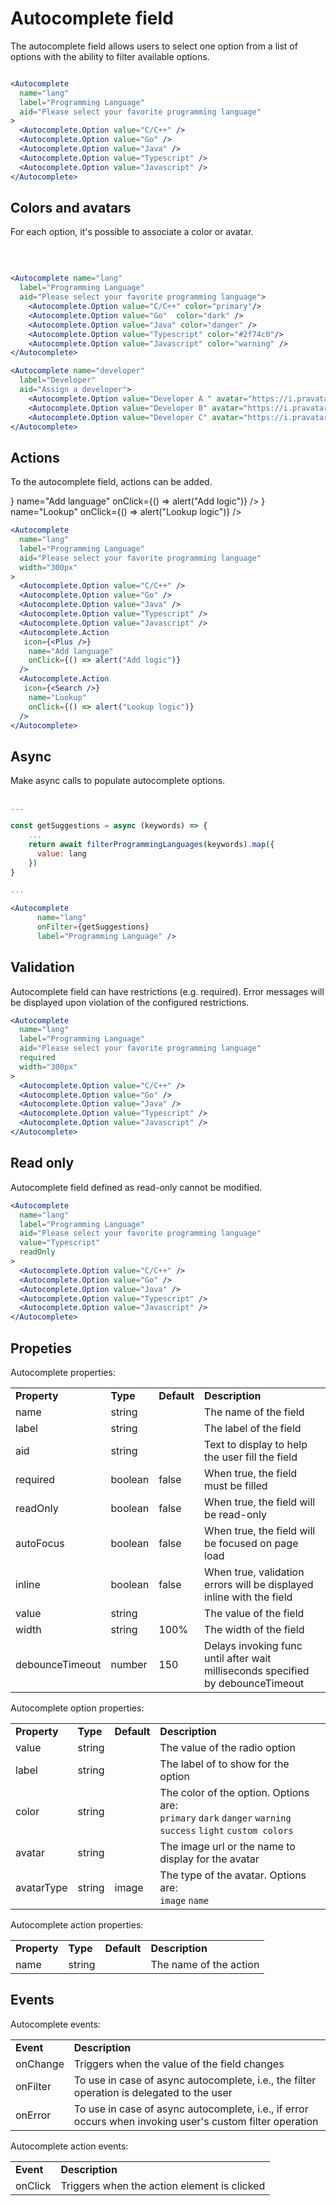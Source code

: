 
<Meta title="Components/Data Input/Autocomplete" />

# Autocomplete field

The autocomplete field allows users to select one option from a list of options with the ability to filter available options.

<Unstyled>
  <Autocomplete
    name="lang"
    label="Programming Language"
    aid="Please select your favorite programming language"
    width="300px"
  >
    <Autocomplete.Option value="C/C++" />
    <Autocomplete.Option value="Go" />
    <Autocomplete.Option value="Java" />
    <Autocomplete.Option value="Javascript" />
  </Autocomplete>
</Unstyled>

```jsx

<Autocomplete
  name="lang"
  label="Programming Language"
  aid="Please select your favorite programming language"
>
  <Autocomplete.Option value="C/C++" />
  <Autocomplete.Option value="Go" />
  <Autocomplete.Option value="Java" />
  <Autocomplete.Option value="Typescript" />
  <Autocomplete.Option value="Javascript" />
</Autocomplete>

````

## Colors and avatars

For each option, it's possible to associate a color or avatar.

<Unstyled>
  <Autocomplete name="lang"
    label="Programming Language"
    aid="Please select your favorite programming language"
    width="300px">
      <Autocomplete.Option value="C/C++" color="primary"/>
      <Autocomplete.Option value="Go"  color="dark" />
      <Autocomplete.Option value="Java" color="danger" />
      <Autocomplete.Option value="Typescript" color="#2f74c0"/>
      <Autocomplete.Option value="Javascript" color="warning" />
  </Autocomplete>
</Unstyled>

<br />

<Unstyled>
<Autocomplete name="developer"
  label="Developer"
  aid="Assign a developer"
  width="300px">
    <Autocomplete.Option value="Developer A " avatar="https://i.pravatar.cc/150?u=a042581f4e29026704a" />
    <Autocomplete.Option value="Developer B" avatar="https://i.pravatar.cc/150?u=a042581f4e29026704b"/>
    <Autocomplete.Option value="Developer C" avatar="https://i.pravatar.cc/150?u=a042581f4e29026704c"/>
</Autocomplete>
</Unstyled>

```jsx

<Autocomplete name="lang"
  label="Programming Language"
  aid="Please select your favorite programming language">
    <Autocomplete.Option value="C/C++" color="primary"/>
    <Autocomplete.Option value="Go"  color="dark" />
    <Autocomplete.Option value="Java" color="danger" />
    <Autocomplete.Option value="Typescript" color="#2f74c0"/>
    <Autocomplete.Option value="Javascript" color="warning" />
</Autocomplete>

<Autocomplete name="developer"
  label="Developer"
  aid="Assign a developer">
    <Autocomplete.Option value="Developer A " avatar="https://i.pravatar.cc/150?u=a042581f4e29026704a" />
    <Autocomplete.Option value="Developer B" avatar="https://i.pravatar.cc/150?u=a042581f4e29026704b"/>
    <Autocomplete.Option value="Developer C" avatar="https://i.pravatar.cc/150?u=a042581f4e29026704c"/>
</Autocomplete>

````

## Actions

To the autocomplete field, actions can be added.

<Unstyled>
<Autocomplete
  name="lang"
  label="Programming Language"
  aid="Please select your favorite programming language"
  width="300px"
>
  <Autocomplete.Option value="C/C++" />
  <Autocomplete.Option value="Go" />
  <Autocomplete.Option value="Java" />
  <Autocomplete.Option value="Typescript" />
  <Autocomplete.Option value="Javascript" />
  <Autocomplete.Action
   icon={<Plus />}
    name="Add language"
    onClick={() => alert("Add logic")}
  />
  <Autocomplete.Action
   icon={<Search />}
    name="Lookup"
    onClick={() => alert("Lookup logic")}
  />
</Autocomplete>
</Unstyled>

```jsx
<Autocomplete
  name="lang"
  label="Programming Language"
  aid="Please select your favorite programming language"
  width="300px"
>
  <Autocomplete.Option value="C/C++" />
  <Autocomplete.Option value="Go" />
  <Autocomplete.Option value="Java" />
  <Autocomplete.Option value="Typescript" />
  <Autocomplete.Option value="Javascript" />
  <Autocomplete.Action
   icon={<Plus />}
    name="Add language"
    onClick={() => alert("Add logic")}
  />
  <Autocomplete.Action
   icon={<Search />}
    name="Lookup"
    onClick={() => alert("Lookup logic")}
  />
</Autocomplete>
```

## Async

Make async calls to populate autocomplete options.

<Unstyled>
<AutocompleteAsyncExample />
</Unstyled>

```jsx

...

const getSuggestions = async (keywords) => {
    ...
    return await filterProgrammingLanguages(keywords).map({
      value: lang
    })
}

...

<Autocomplete
      name="lang"
      onFilter={getSuggestions}
      label="Programming Language" />

```

## Validation

Autocomplete field can have restrictions (e.g. required). Error messages will be displayed upon violation of the configured restrictions.

<Unstyled>
<Autocomplete
  name="lang"
  label="Programming Language"
  aid="Please select your favorite programming language"
  required
  width="300px"
>
  <Autocomplete.Option value="C/C++" />
  <Autocomplete.Option value="Go" />
  <Autocomplete.Option value="Java" />
  <Autocomplete.Option value="Typescript" />
  <Autocomplete.Option value="Javascript" />
</Autocomplete>
</Unstyled>

```jsx
<Autocomplete
  name="lang"
  label="Programming Language"
  aid="Please select your favorite programming language"
  required
  width="300px"
>
  <Autocomplete.Option value="C/C++" />
  <Autocomplete.Option value="Go" />
  <Autocomplete.Option value="Java" />
  <Autocomplete.Option value="Typescript" />
  <Autocomplete.Option value="Javascript" />
</Autocomplete>
```

## Read only

Autocomplete field defined as read-only cannot be modified.

<Unstyled>
<Autocomplete
  name="lang"
  label="Programming Language"
  aid="Please select your favorite programming language"
  readOnly
  value="Typescript"
  width="300px"
>
  <Autocomplete.Option value="C/C++" />
  <Autocomplete.Option value="Go" />
  <Autocomplete.Option value="Java" />
  <Autocomplete.Option value="Typescript" />
  <Autocomplete.Option value="Javascript" />
</Autocomplete>
</Unstyled>

```jsx
<Autocomplete
  name="lang"
  label="Programming Language"
  aid="Please select your favorite programming language"
  value="Typescript"
  readOnly
>
  <Autocomplete.Option value="C/C++" />
  <Autocomplete.Option value="Go" />
  <Autocomplete.Option value="Java" />
  <Autocomplete.Option value="Typescript" />
  <Autocomplete.Option value="Javascript" />
</Autocomplete>
```

## Propeties

Autocomplete properties:

<table>
  <tr>
    <td>
      <strong>Property</strong>
    </td>
    <td>
      <strong>Type</strong>
    </td>
    <td>
      <strong>Default</strong>
    </td>
    <td>
      <strong>Description</strong>
    </td>
  </tr>
  <tr>
    <td>name</td>
    <td>string</td>
    <td></td>
    <td>The name of the field</td>
  </tr>
  <tr>
    <td>label</td>
    <td>string</td>
    <td></td>
    <td>The label of the field</td>
  </tr>
  <tr>
    <td>aid</td>
    <td>string</td>
    <td></td>
    <td>Text to display to help the user fill the field</td>
  </tr>
  <tr>
    <td>required</td>
    <td>boolean</td>
    <td>false</td>
    <td>When true, the field must be filled</td>
  </tr>
  <tr>
    <td>readOnly</td>
    <td>boolean</td>
    <td>false</td>
    <td>When true, the field will be read-only</td>
  </tr>
  <tr>
    <td>autoFocus</td>
    <td>boolean</td>
    <td>false</td>
    <td>When true, the field will be focused on page load</td>
  </tr>
  <tr>
    <td>inline</td>
    <td>boolean</td>
    <td>false</td>
    <td>
      When true, validation errors will be displayed inline with the field
    </td>
  </tr>
  <tr>
    <td>value</td>
    <td>string</td>
    <td></td>
    <td>The value of the field</td>
  </tr>
  <tr>
    <td>width</td>
    <td>string</td>
    <td>100%</td>
    <td>The width of the field</td>
  </tr>
  <tr>
    <td>debounceTimeout</td>
    <td>number</td>
    <td>150</td>
    <td>
      Delays invoking func until after wait milliseconds specified by
      debounceTimeout
    </td>
  </tr>
</table>

Autocomplete option properties:

<table>
  <tr>
    <td>
      <strong>Property</strong>
    </td>
    <td>
      <strong>Type</strong>
    </td>
    <td>
      <strong>Default</strong>
    </td>
    <td>
      <strong>Description</strong>
    </td>
  </tr>
  <tr>
    <td>value</td>
    <td>string</td>
    <td></td>
    <td>The value of the radio option</td>
  </tr>
  <tr>
    <td>label</td>
    <td>string</td>
    <td></td>
    <td>The label of to show for the option</td>
  </tr>
  <tr>
    <td>color</td>
    <td>string</td>
    <td></td>
    <td>
      The color of the option. Options are: <br />
      <code>primary</code>
      <code>dark</code>
      <code>danger</code>
      <code>warning</code>
      <code>success</code>
      <code>light</code>
      <code>custom colors</code>
    </td>
  </tr>
  <tr>
    <td>avatar</td>
    <td>string</td>
    <td></td>
    <td>The image url or the name to display for the avatar</td>
  </tr>
  <tr>
    <td>avatarType</td>
    <td>string</td>
    <td>image</td>
    <td>
      The type of the avatar. Options are: <br />
      <code>image</code>
      <code>name</code>
    </td>
  </tr>
</table>

Autocomplete action properties:

<table>
  <tr>
    <td>
      <strong>Property</strong>
    </td>
    <td>
      <strong>Type</strong>
    </td>
    <td>
      <strong>Default</strong>
    </td>
    <td>
      <strong>Description</strong>
    </td>
  </tr>
  <tr>
    <td>name</td>
    <td>string</td>
    <td></td>
    <td>The name of the action</td>
  </tr>
</table>

## Events

Autocomplete events:

<table>
  <tr>
    <td>
      <strong>Event</strong>
    </td>
    <td>
      <strong>Description</strong>
    </td>
  </tr>
  <tr>
    <td>onChange</td>
    <td>Triggers when the value of the field changes</td>
  </tr>
   <tr>
    <td>onFilter</td>
    <td>To use in case of async autocomplete, i.e., the filter operation is delegated to the user</td>
  </tr>
    <tr>
    <td>onError</td>
    <td>To use in case of async autocomplete, i.e., if error occurs when invoking user's custom filter operation</td>
  </tr>
</table>

Autocomplete action events:

<table>
  <tr>
    <td>
      <strong>Event</strong>
    </td>
    <td>
      <strong>Description</strong>
    </td>
  </tr>
  <tr>
    <td>onClick</td>
    <td>Triggers when the action element is clicked</td>
  </tr>
</table>